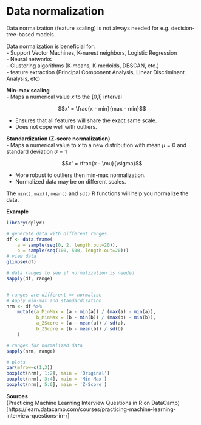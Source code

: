 # Data normalization

Data normalization (feature scaling) is not always needed for e.g. decision-tree-based models.  

Data normalization is beneficial for:  
- Support Vector Machines, K-narest neighbors, Logistic Regression  
- Neural networks  
- Clustering algorithms (K-means, K-medoids, DBSCAN, etc.)  
- feature extraction (Principal Component Analysis, Linear Discriminant Analysis, etc)  

**Min-max scaling**  
- Maps a numerical value $x$ to the [0,1] interval  

$$x' = \frac{x - min}{max - min}$$

- Ensures that all features will share the exact same scale.  
- Does not cope well with outliers.  

**Standardization (Z-score normalization)**  
- Maps a numerical value to $x$ to a new distribution with mean $\mu = 0$ and standard deviation $\sigma = 1$  

$$x' = \frac{x - \mu}{\sigma}$$

- More robust to outliers then min-max normalization.  
- Normalized data may be on different scales.  

The `min()`, `max()`, `mean()` and `sd()` R functions will help you normalize the data.  

**Example**  
```r
library(dplyr)

# generate data with different ranges
df <- data.frame(
    a = sample(seq(0, 2, length.out=20)),
    b = sample(seq(100, 500, length.out=20)))
# view data
glimpse(df)

# data ranges to see if normalization is needed
sapply(df, range)


# ranges are different => normalize
# Apply min-max and standardization
nrm <- df %>% 
    mutate(a_MinMax = (a - min(a)) / (max(a) - min(a)), 
           b_MinMax = (b - min(b)) / (max(b) - min(b)),
           a_ZScore = (a - mean(a)) / sd(a),
           b_ZScore = (b - mean(b)) / sd(b)
    )

# ranges for normalized data
sapply(nrm, range)

# plots
par(mfrow=c(1,3))
boxplot(nrm[, 1:2], main = 'Original')
boxplot(nrm[, 3:4], main = 'Min-Max')
boxplot(nrm[, 5:6], main = 'Z-Score')
```

**Sources**  
(Practicing Machine Learning Interview Questions in R on DataCamp)[https://learn.datacamp.com/courses/practicing-machine-learning-interview-questions-in-r]  
